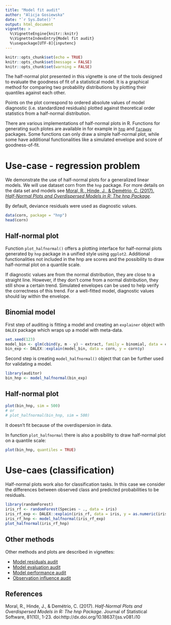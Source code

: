 ---
title: "Model fit audit"
author: "Alicja Gosiewska"
date: "`r Sys.Date()`"
output: html_document
vignette: >
  %\VignetteEngine{knitr::knitr}
  %\VignetteIndexEntry{Model fit audit}
  %\usepackage[UTF-8]{inputenc}
---


```{r setup, include=FALSE}
knitr::opts_chunk$set(echo = TRUE)
knitr::opts_chunk$set(message = FALSE)
knitr::opts_chunk$set(warning = FALSE)
```


The half-normal plot presented in this vignette is one of the tools designed to evaluate the goodness of fit of a statistical model. It is a graphical method for comparing two probability distributions by plotting their quantiles against each other.

Points on the plot correspond to ordered absolute values of model diagnostic (i.e. standardized residuals) plotted against theoretical order statistics from a half-normal distribution.

There are various implementations of half-normal plots in R. Functions for generating such plotes are available in for example in  [`hnp`](https://cran.r-project.org/package=hnp) and [`faraway`](https://cran.r-project.org/package=faraway) packages. Some functions can only draw a simple half-normal plot, while some have additional functionalities like a simulated envelope and score of goodness-of-fit. 


# Use-case - regression problem

We demonstrate the use of half-normal plots for a generalized linear models. We will use dataset corn from the `hnp` package. For more details on the data set and models see [Moral, R., Hinde, J., & Demétrio, C. (2017). *Half-Normal Plots and Overdispersed Models in R: The hnp Package*](https://www.jstatsoft.org/article/view/v081i10).

By default, deviance residuals were used as diagnostic values.

```{r}
data(corn, package = "hnp")
head(corn)
```


## Half-normal plot

Function `plot_halfnormal()` offers a plotting interface for half-normal plots generated by `hnp` package in a unified style using `ggplot2`. Additional functionalities not included in the hnp are scores and the possibility to draw half-normal plot on a quantile scale.


If diagnostic values are from the normal distribution, they are close to a straight line. However, if they don't come from a normal distribution, they still show a certain trend. Simulated envelopes can be used to help verify the correctness of this trend. For a well-fitted model, diagnostic values should lay within the envelope.


## Binomial model

First step of auditing is fitting a model and creating an `explainer` object with `DALEX` package which wraps up a model with meta-data.

```{r results='hide'}
set.seed(123)
model_bin <- glm(cbind(y, m - y) ~ extract, family = binomial, data = corn)
bin_exp <- DALEX::explain(model_bin, data = corn, y = corn$y)
```

Second step is creating `model_halfnormal()` object that can be further used for validating a model.


```{r}
library(auditor)
bin_hnp <- model_halfnormal(bin_exp)
```


## Half-normal plot

```{r}
plot(bin_hnp, sim = 500)
# or
# plot_halfnormal(bin_hnp, sim = 500)
```

It doesn't fit because of the overdispersion in data.


In function `plot_halfnormal` there is also a posibility to draw half-normal plot on a quantile scale:

```{r}
plot(bin_hnp, quantiles = TRUE)
```

# Use-caes (classification)

Half-normal plots work also for classification tasks. In this case we consider the differences between observed class and predicted probabilities to be residuals. 

```{r results='hide'}
library(randomForest)
iris_rf <- randomForest(Species ~ ., data = iris)
iris_rf_exp <- DALEX::explain(iris_rf, data = iris, y = as.numeric(iris$Species) - 1)
iris_rf_hnp <- model_halfnormal(iris_rf_exp)
plot_halfnormal(iris_rf_hnp)
```


## Other methods

Other methods and plots are described in vignettes: 

* [Model residuals audit](https://modeloriented.github.io/auditor/articles/model_residuals_audit.html)
* [Model evaluation audit](https://modeloriented.github.io/auditor/articles/model_evaluation_audit.html)
* [Model performance audit](https://modeloriented.github.io/auditor/articles/model_performance_audit.html)
* [Observation influence audit](https://modeloriented.github.io/auditor/articles/observation_influence_audit.html)


## References

Moral, R., Hinde, J., & Demétrio, C. (2017). *Half-Normal Plots and Overdispersed Models in R: The hnp Package*. Journal of Statistical Software, 81(10), 1-23. doi:http://dx.doi.org/10.18637/jss.v081.i10
